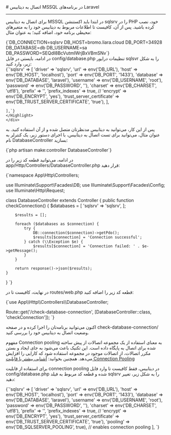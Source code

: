 

<Layout>
<Head>
<title>مستندات اتصال به MSSQL در Laravel - لیارا</title>
<meta property="og:title" content="مستندات خدمات رایانش ابری لیارا" />
<meta property="og:description" content="مستندات قدم به قدم اتصال به دیتابیس MSSQL در فریم‌ورک Laravel"  />
</Head>
# اتصال به دیتابیس MSSQL در برنامه‌های Laravel
<hr className="mb-2" />

برای اتصال به دیتابیس MSSQL 
در ابتدا باید اکستنشن <Important>sqlsrv</Important>  را در PHP خود، نصب کرده باشید. پس از آن، کافیست تا 
اطلاعات مربوط به دیتابیس خود را 
به متغیرهای محیطی برنامه خود، اضافه کنید؛ به عنوان مثال:

<div className="h-2" />
    <div dir='ltr'>
    <Highlight className="bash">
        {`DB_CONNECTION=sqlsrv
DB_HOST=bromo.liara.cloud
DB_PORT=34928
DB_DATABASE=db
DB_USERNAME=sa
DB_PASSWORD=SEQdI8BcVutmIWrjBxVBmSNv`}
    </Highlight>
    </div>
<div className="h-2" />
در ادامه، بایستی در فایل <Important>config/database.php</Important> تنظیمات درایور <Important>sqlsvr</Important> را به شکل زیر، وارد کنید:
<div className="h-2" />
    <div dir='ltr'>
    <Highlight className="php">
        {`'sqlsrv' => [
            'driver' => 'sqlsrv',
            'url' => env('DB_URL'),
            'host' => env('DB_HOST', 'localhost'),
            'port' => env('DB_PORT', '1433'),
            'database' => env('DB_DATABASE', 'laravel'),
            'username' => env('DB_USERNAME', 'root'),
            'password' => env('DB_PASSWORD', ''),
            'charset' => env('DB_CHARSET', 'utf8'),
            'prefix' => '',
            'prefix_indexes' => true,
            // 'encrypt' => env('DB_ENCRYPT', 'yes'),
            'trust_server_certificate' => env('DB_TRUST_SERVER_CERTIFICATE', 'true'),
        ],

    ],`}
    </Highlight>
    </div>
<div className="h-2" />




پس از این کار، می‌توانید به دیتابیس مدنظرتان متصل شده و از آن استفاده کنید. به عنوان مثال، می‌توانید برای تست اتصال به دیتابیس، با اجرای دستور زیر، یک کنترلر به نام <Important>DatabaseController</Important> بسازید:
<div className="h-2" />
    <div dir='ltr'>
    <Highlight className="bash">
        {`php artisan make:controller DatabaseController`}
    </Highlight>
    </div>
<div className="h-2" />

در ادامه، می‌توانید قطعه کد زیر را در <Important>app/Http/Controllers/DatabaseController.php</Important> قرار دهید:
<div className="h-2" />
    <div dir='ltr'>
    <Highlight className="bash">
        {`<?php

namespace App\\Http\\Controllers;

use Illuminate\\Support\\Facades\\DB;
use Illuminate\\Support\\Facades\\Config;
use Illuminate\\Http\\Request;

class DatabaseController extends Controller
{
    public function checkConnection()
    {
        $databases = [
            'sqlsrv' => 'sqlsrv',
        ];

        $results = [];

        foreach ($databases as $connection) {
            try {
                DB::connection($connection)->getPdo();
                $results[$connection] = 'Connection successful';
            } catch (\\Exception $e) {
                $results[$connection] = 'Connection failed: ' . $e->getMessage();
            }
        }

        return response()->json($results);
    }
}
`}
    </Highlight>
    </div>
<div className="h-2" />

در نهایت، کافیست تا در <Important>routes/web.php</Important> قطعه کد زیر را اضافه کنید:
<div className="h-2" />
  <div dir='ltr'>
  <Highlight className="bash">
      {`use App\\Http\\Controllers\\DatabaseController;

Route::get('/check-database-connection', [DatabaseController::class, 'checkConnection']);
`}
  </Highlight>
  </div>
<div className="h-2" />
اکنون می‌توانید برنامه‌تان را اجرا کرده و در صفحه <Important>check-database-connection/</Important> وضعیت اتصال به دیتابیس خود را بررسی کنید.

<Section id="connection-pooling" title="استفاده از Connection Pooling" />

مفهوم Connection pooling به معنای استفاده از یک مجموعه اتصالات از پیش ساخته شده برای اتصال به پایگاه داده است. این تکنیک باعث می‌شود به جای ایجاد و بستن مکرر اتصالات، از اتصالات موجود در مجموعه استفاده شود که کارایی را افزایش می‌دهد.
<Alert variant='success'>همچنین بخوانید: <a className="text-[#2196f3] " href="/dbaas/details/connection-pool">آشنایی بیشتر با قابلیت Connection Pooling</a></Alert>

برای استفاده از قابلیت connection pooling در دیتابیس، فقط کافیست تا وارد فایل <Important>config/database.php</Important> شده و قطعه کد مربوط به فیلد <Important>sqlsrv</Important> را به شکل زیر، تغییر دهید:
<div className="h-2" />
  <div dir='ltr'>
  <Highlight className="php">
{`'sqlsrv' => [
    'driver' => 'sqlsrv',
    'url' => env('DB_URL'),
    'host' => env('DB_HOST', 'localhost'),
    'port' => env('DB_PORT', '1433'),
    'database' => env('DB_DATABASE', 'laravel'),
    'username' => env('DB_USERNAME', 'root'),
    'password' => env('DB_PASSWORD', ''),
    'charset' => env('DB_CHARSET', 'utf8'),
    'prefix' => '',
    'prefix_indexes' => true,
    // 'encrypt' => env('DB_ENCRYPT', 'yes'),
    'trust_server_certificate' => env('DB_TRUST_SERVER_CERTIFICATE', 'true'),
    'pooling' => env('DB_SQLSERVER_POOLING', true), // enables connection pooling
],
`}
  </Highlight>
  </div>
<div className="h-2" />

</Layout>